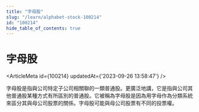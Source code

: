 ```yaml
---
title: "字母股"
slug: "/learn/alphabet-stock-100214"
id: "100214"
hide_table_of_contents: true
---
```



# 字母股

<ArticleMeta id={100214} updatedAt={'2023-09-26 13:58:47'} />
<div className='border-solid border-b border-t-0 my-4 border-[var(--ifm-color-gray-300)]' />

字母股是指與公司特定子公司相關聯的一類普通股。更廣泛地講，它是指與公司其他普通股某種方式有所區別的普通股。它被稱為字母股是因為用字母作為分類系統來區分其與母公司股票的關係。字母股可能與母公司股票有不同的投票權。
